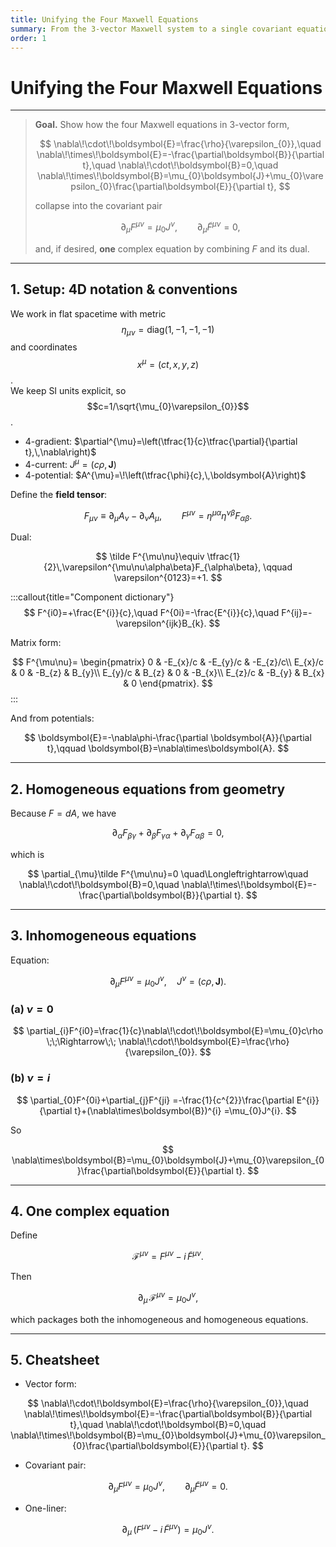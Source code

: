 ```yaml
---
title: Unifying the Four Maxwell Equations
summary: From the 3-vector Maxwell system to a single covariant equation $$\partial_{\mu}F^{\mu\nu}=\mu_{0}J^{\nu}$$ (plus its sourceless twin $$\partial_{\mu}\tilde F^{\mu\nu}=0$$). A compact proof with $\boldsymbol{E},\boldsymbol{B}$ mapped into the field tensor.
order: 1
---
```


# Unifying the Four Maxwell Equations

---

> **Goal.** Show how the four Maxwell equations in 3-vector form,
>
> $$
> \nabla\!\cdot\!\boldsymbol{E}=\frac{\rho}{\varepsilon_{0}},\quad
> \nabla\!\times\!\boldsymbol{E}=-\frac{\partial\boldsymbol{B}}{\partial t},\quad
> \nabla\!\cdot\!\boldsymbol{B}=0,\quad
> \nabla\!\times\!\boldsymbol{B}=\mu_{0}\boldsymbol{J}+\mu_{0}\varepsilon_{0}\frac{\partial\boldsymbol{E}}{\partial t},
> $$
>
> collapse into the covariant pair
>
> $$
> \partial_{\mu}F^{\mu\nu}=\mu_{0}J^{\nu},
> \qquad
> \partial_{\mu}\tilde F^{\mu\nu}=0,
> $$
>
> and, if desired, **one** complex equation by combining $F$ and its dual.

---

## 1. Setup: 4D notation & conventions

We work in flat spacetime with metric $$\eta_{\mu\nu}=\mathrm{diag}(1,-1,-1,-1)$$ and coordinates $$x^{\mu}=(ct,x,y,z)$$.  
We keep SI units explicit, so $$c=1/\sqrt{\mu_{0}\varepsilon_{0}}$$.

- 4-gradient: $\partial^{\mu}=\left(\tfrac{1}{c}\tfrac{\partial}{\partial t},\,\nabla\right)$  
- 4-current: $J^{\mu}=(c\rho,\,\boldsymbol{J})$  
- 4-potential: $A^{\mu}=\!\left(\tfrac{\phi}{c},\,\boldsymbol{A}\right)$  

Define the **field tensor**:

$$
F_{\mu\nu}\equiv \partial_{\mu}A_{\nu}-\partial_{\nu}A_{\mu},\qquad
F^{\mu\nu}=\eta^{\mu\alpha}\eta^{\nu\beta}F_{\alpha\beta}.
$$

Dual:

$$
\tilde F^{\mu\nu}\equiv \tfrac{1}{2}\,\varepsilon^{\mu\nu\alpha\beta}F_{\alpha\beta},
\qquad \varepsilon^{0123}=+1.
$$

:::callout{title="Component dictionary"}
$$
F^{i0}=+\frac{E^{i}}{c},\quad F^{0i}=-\frac{E^{i}}{c},\quad
F^{ij}=-\varepsilon^{ijk}B_{k}.
$$

Matrix form:

$$
F^{\mu\nu}=
\begin{pmatrix}
0 & -E_{x}/c & -E_{y}/c & -E_{z}/c\\
E_{x}/c & 0 & -B_{z} & B_{y}\\
E_{y}/c & B_{z} & 0 & -B_{x}\\
E_{z}/c & -B_{y} & B_{x} & 0
\end{pmatrix}.
$$
:::

And from potentials:

$$
\boldsymbol{E}=-\nabla\phi-\frac{\partial \boldsymbol{A}}{\partial t},\qquad
\boldsymbol{B}=\nabla\times\boldsymbol{A}.
$$

---

## 2. Homogeneous equations from geometry

Because $F=dA$, we have

$$
\partial_{\alpha}F_{\beta\gamma}+\partial_{\beta}F_{\gamma\alpha}+\partial_{\gamma}F_{\alpha\beta}=0,
$$

which is

$$
\partial_{\mu}\tilde F^{\mu\nu}=0
\quad\Longleftrightarrow\quad
\nabla\!\cdot\!\boldsymbol{B}=0,\quad
\nabla\!\times\!\boldsymbol{E}=-\frac{\partial\boldsymbol{B}}{\partial t}.
$$

---

## 3. Inhomogeneous equations

Equation:

$$
\partial_{\mu}F^{\mu\nu}=\mu_{0}J^{\nu},\quad J^{\nu}=(c\rho,\boldsymbol{J}).
$$

### (a) $\nu=0$

$$
\partial_{i}F^{i0}=\frac{1}{c}\nabla\!\cdot\!\boldsymbol{E}=\mu_{0}c\rho
\;\;\Rightarrow\;\;
\nabla\!\cdot\!\boldsymbol{E}=\frac{\rho}{\varepsilon_{0}}.
$$

### (b) $\nu=i$

$$
\partial_{0}F^{0i}+\partial_{j}F^{ji}
=-\frac{1}{c^{2}}\frac{\partial E^{i}}{\partial t}+(\nabla\times\boldsymbol{B})^{i}
=\mu_{0}J^{i}.
$$

So

$$
\nabla\times\boldsymbol{B}=\mu_{0}\boldsymbol{J}+\mu_{0}\varepsilon_{0}\frac{\partial\boldsymbol{E}}{\partial t}.
$$

---

## 4. One complex equation

Define

$$
\mathcal{F}^{\mu\nu}=F^{\mu\nu}-i\,\tilde F^{\mu\nu}.
$$

Then

$$
\partial_{\mu}\,\mathcal{F}^{\mu\nu}=\mu_{0}J^{\nu},
$$

which packages both the inhomogeneous and homogeneous equations.

---

## 5. Cheatsheet

- Vector form:

$$
\nabla\!\cdot\!\boldsymbol{E}=\frac{\rho}{\varepsilon_{0}},\quad
\nabla\!\times\!\boldsymbol{E}=-\frac{\partial\boldsymbol{B}}{\partial t},\quad
\nabla\!\cdot\!\boldsymbol{B}=0,\quad
\nabla\!\times\!\boldsymbol{B}=\mu_{0}\boldsymbol{J}+\mu_{0}\varepsilon_{0}\frac{\partial\boldsymbol{E}}{\partial t}.
$$

- Covariant pair:

$$
\partial_{\mu}F^{\mu\nu}=\mu_{0}J^{\nu},\qquad
\partial_{\mu}\tilde F^{\mu\nu}=0.
$$

- One-liner:

$$
\partial_{\mu}\,(F^{\mu\nu}-i\,\tilde F^{\mu\nu})=\mu_{0}J^{\nu}.
$$
